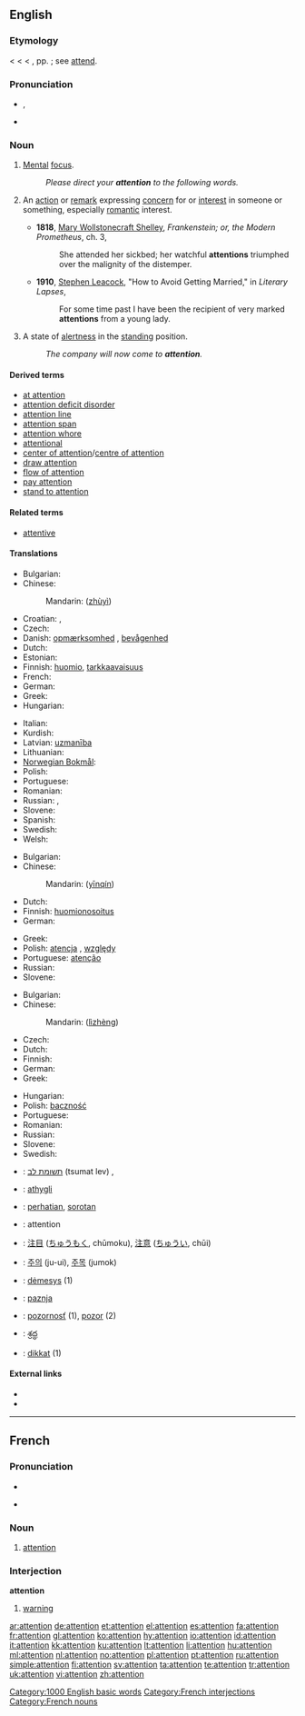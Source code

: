 {{wikipedia}}
==English==

{{rank|single|foot|beauty|618|attention|standing|books|knows}}

===Etymology===
< {{etyl|enm}} {{term|attencioun}} < {{etyl|la}} {{term|attentio|lang=la}} < {{term|attendere}}, pp. {{term|attentus||to attend, give heed to}}; see [[attend]].

===Pronunciation===
* {{IPA|/əˈtɛn.ʃən/}}, {{SAMPA|/@"tEn.S@n/}}
* {{audio|en-us-attention.ogg|Audio (US)}}

===Noun===
{{en-noun}}

# {{uncountable}} [[mental|Mental]] [[focus]].
#: ''Please direct your '''attention''' to the following words.''
# {{context|countable|often plural}} An [[action]] or [[remark]] expressing [[concern]] for or [[interest]] in someone or something, especially [[romantic]] interest.
#* '''1818''', [[w:Mary Wollstonecraft Shelley|Mary Wollstonecraft Shelley]], ''Frankenstein; or, the Modern Prometheus'', ch. 3,
#*: She attended her sickbed; her watchful '''attentions''' triumphed over the malignity of the distemper.
#* '''1910''', [[w:Stephen Leacock|Stephen Leacock]], "How to Avoid Getting Married," in ''Literary Lapses'',
#*: For some time past I have been the recipient of very marked '''attentions''' from a young lady.
# {{context|uncountable|military}} A state of [[alertness]] in the [[standing]] position.
#: ''The company will now come to '''attention'''.''

====Derived terms====
* [[at attention]]
* [[attention deficit disorder]]
* [[attention line]]
* [[attention span]]
* [[attention whore]]
* [[attentional]]
* [[center of attention]]/[[centre of attention]]
* [[draw attention]]
* [[flow of attention]]
* [[pay attention]]
* [[stand to attention]]

====Related terms====
* [[attentive]]

====Translations====
{{trans-top|mental focus}}
* Bulgarian: {{t+|bg|внимание}}
* Chinese:
*: Mandarin: {{zh-ts|注意|注意}} ([[zhù]][[yì]])
* Croatian: {{t-|hr|pažnja}},  {{t-|hr|pozornost}}
* Czech: {{t-|cs|pozornost|f}}
* Danish: [[opmærksomhed]] {{c}}, [[bevågenhed]] {{c}}
* Dutch: {{t+|nl|aandacht|f}}
* Estonian: {{t|et|tähelepanu}}
* Finnish: [[huomio]], [[tarkkaavaisuus]]
* French: {{t+|fr|attention}}
* German: {{t+|de|Aufmerksamkeit|f}}
* Greek: {{t+|el|προσοχή|f|tr=prosokhí}}
* Hungarian: {{t+|hu|figyelem}}
{{trans-mid}}
* Italian: {{t|it|attenzione}}
* Kurdish: {{t|ku|ئاگاداری|tr=agadari|sc=ku-Arab}}
* Latvian: [[uzmanība]] {{f}}
* Lithuanian: {{t|lt|dėmesys|m|xs=Lithuanian}}
* [[Norwegian Bokmål]]: {{tø|nb|oppmerksomhet|c}}
* Polish: {{t+|pl|uwaga|f}}
* Portuguese: {{t+|pt|atenção|f}}
* Romanian: {{t-|ro|atenţie|f}}
* Russian: {{t+|ru|внимание|n|tr=vnimánije}}, {{t|ru|внимательность|f|cs=Cyrl|tr=vnimát'el'nost'}}
* Slovene: {{t+|sl|pozornost|f}}
* Spanish: {{t+|es|atención|f}}
* Swedish: {{t+|sv|uppmärksamhet|c}}
* Welsh: {{t|cy|ystyriaeth|f|xs=Welsh}}
{{trans-bottom}}

{{trans-top|romantic interest}}
* Bulgarian: {{t|bg|ухажване}}
* Chinese:
*: Mandarin: {{zh-ts|殷勤|殷勤}} ([[yīn]][[qín]])
* Dutch: {{t|nl|attenties|p}}
* Finnish: [[huomionosoitus]]
* German: {{t+|de|Aufmerksamkeit|f}}
{{trans-mid}}
* Greek: {{t+|el|φροντίδα|f|tr=frontíδa}}
* Polish: [[atencja]] {{f}}, [[względy]]
* Portuguese: [[atenção]] {{f}}
* Russian: {{t+|ru|внимание|n|tr=vnimánije}}
* Slovene: {{t+|sl|pozornost|f}}
{{trans-bottom}}

{{trans-top|state of alertness in the standing position}}
* Bulgarian: {{t+|bg|внимание}}
* Chinese:
*: Mandarin:{{zh-ts|立正|立正}} ([[lì]][[zhèng]])
* Czech: {{t-|cs|pozor|m}}
* Dutch: {{t-|nl|paraatheid|f}}
* Finnish: {{t+|fi|asento}}
* German: {{t+|de|Achtung|f}}
* Greek: {{t+|el|προσοχή|f|tr=prosokhí}}
{{trans-mid}}
* Hungarian: {{t+|hu|figyelem}}
* Polish: [[baczność]] {{f}}
* Portuguese: {{t+|pt|sentido|m}}
* Romanian: {{t-|ro|drepţi|p}}
* Russian: {{t+|ru|внимание|n|tr=vnimánije}}
* Slovene: {{t-|sl|pozor|m}}
* Swedish: {{t+|sv|uppmärksamhet|c}}
{{trans-bottom}}

{{checktrans-top}}
<!--added {{ttbc|}}s here.-->
* {{ttbc|Hebrew}}: [[תשומת לב]] (tsumat lev) {{f}}, {{he-translation|קשב|keshev}} {{m}}
* {{ttbc|Icelandic}}: [[athygli]] {{f}}
* {{ttbc|Indonesian}}: [[hati|perhatian]], [[sorot|sorotan]]
* {{ttbc|Interlingua}}: attention
* {{ttbc|Japanese}}: [[注目]] ([[ちゅうもく]], chūmoku), [[注意]] ([[ちゅうい]], chūi)
{{trans-mid}}
* {{ttbc|Korean}}: [[주의]] (ju-ui), [[주목]] (jumok)
* {{ttbc|Lithuanian}}: [[dėmesys]] {{m}} (1)
* {{ttbc|Serbian}}: [[paznja]] {{f}}
* {{ttbc|Slovak}}: [[pozornosť]] {{f}} (1), [[pozor]] {{m}} (2)
* {{ttbc|Telugu}}: [[శ్రద్ధ]]
* {{ttbc|Turkish}}: [[dikkat]] {{n}} (1)
{{trans-bottom}}

====External links====
* {{R:Webster 1913}}
* {{R:Century 1911}}

[[Category:1000 English basic words]]

----

==French==

===Pronunciation===
* {{audio|Fr-attention.ogg|audio}}
* {{IPA|/a.tɑ̃s.jɔ̃/|lang=fr}} {{X-SAMPA|/a.tA~s.jO~/}}

===Noun===
{{fr-noun|f}}

# [[attention]]

===Interjection===
'''attention'''

# [[warning]]

[[Category:French interjections]]
[[Category:French nouns]]

[[ar:attention]]
[[de:attention]]
[[et:attention]]
[[el:attention]]
[[es:attention]]
[[fa:attention]]
[[fr:attention]]
[[gl:attention]]
[[ko:attention]]
[[hy:attention]]
[[io:attention]]
[[id:attention]]
[[it:attention]]
[[kk:attention]]
[[ku:attention]]
[[lt:attention]]
[[li:attention]]
[[hu:attention]]
[[ml:attention]]
[[nl:attention]]
[[no:attention]]
[[pl:attention]]
[[pt:attention]]
[[ru:attention]]
[[simple:attention]]
[[fi:attention]]
[[sv:attention]]
[[ta:attention]]
[[te:attention]]
[[tr:attention]]
[[uk:attention]]
[[vi:attention]]
[[zh:attention]]
